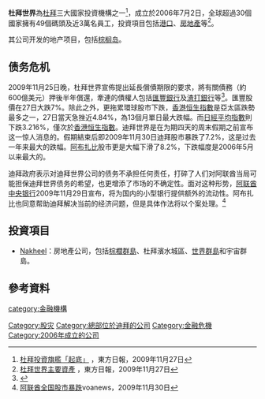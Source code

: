 {{Link style|time=2015-12-12T02:12:52+00:00}}
{{Infobox Company
|company_name     = 迪拜世界<br>Dubai World<br><big>{{rtl-lang|ar|دبي العالمية}}</big>
|company_logo     = [[Image:Dubaiworld_logo.png|100px]]
|type             = [[投资公司|投资公司]] ([[国有企业|国有企业]])
|foundation       = 2006年7月2日
|location_city    = [[迪拜|迪拜]]
|location_country = [[阿拉伯联合酋长国|阿拉伯联合酋长国]]
|location         =   <!--modifies "Headquarters" entry-->
|locations        =   <!--# of locations-->
|key_people       = Ahmed bin Saeed Al Maktoum – [[总裁|总裁]]
|area_served      = 全球
|industry         = [[投资|分类投资]]
| origins          = {{UAE}}
| area_served      = 30个城市在12个国家
| products         = 投资
| revenue          = {{profit}} 30[[亿|亿]][[美元|美元]] (2008) 
| operating_income = {{profit}} 8亿美元 (2008)
| net_income       = {{profit}} 2亿美元 (2008)
| num_employees    = 5000+
| parent           = 
| subsid           = [[杜拜環球港務|杜拜環球港務]]<br>Jafza<br>Nakheel<br>迪拜船厂<br>海上城市<br>迪拜多种商品交易中心<br>Tamweel<br>特佳易公司<br>无限公司<br>Leisurecorp<br>迪拜投资<br>Kerzner<br>One & Only<br>Atlantis, The Palm<br>Island Global Yachting<br>Inchcape Shipping Services
| owner            = 公众
| slogan           = 
| homepage         = [http://www.dubaiworld.ae www.dubaiworld.ae]
| dissolved        = 
| footnotes        = 
}}
'''杜拜世界'''為[[杜拜|杜拜]]三大國家投資機構之一<ref>[http://orientaldaily.on.cc/cnt/finance/20091127/00202_036.html 杜拜投資旗艦「起底」] {{Wayback|url=http://orientaldaily.on.cc/cnt/finance/20091127/00202_036.html |date=20150706090931 }}，東方日報，2009年11月27日</ref>，成立於2006年7月2日，全球超過30個國家擁有49個碼頭及近3萬名員工，投資項目包括[[港口|港口]]、[[房地產|房地產]]等<ref>[http://orientaldaily.on.cc/cnt/finance/20091127/00202_037.html 杜拜世界主要資產] {{Wayback|url=http://orientaldaily.on.cc/cnt/finance/20091127/00202_037.html |date=20160305082917 }}，東方日報，2009年11月27日</ref>。

其公司开发的地产项目，包括[[棕榈岛|棕榈岛]]。

==债务危机==
2009年11月25日晚，杜拜世界宣佈提出延長償債期限的要求，將有關債務（約600億美元）押後半年償還，牽連的債權人包括[[匯豐銀行|匯豐銀行]]及[[渣打銀行|渣打銀行]]等<ref>{{Cite web |url=http://hk.news.yahoo.com/article/091127/9/fdoh.html |title=《午市前瞻》杜拜危機困擾後市仍需觀望，料午後於２１５００徘徊 |access-date=2009-11-27 |archive-date=2009-12-01 |archive-url=https://web.archive.org/web/20091201004829/http://hk.news.yahoo.com/article/091127/9/fdoh.html |dead-url=no }}</ref>。匯豐股價在27日大跌7%。除此之外，更拖累環球股市下跌，[[香港|香港]][[恒生指數|恒生指數]]是亞太區跌勢最多之一，27日當天急挫近4.84%，為13個月單日最大跌幅。而[[日經平均指數|日經平均指數]]則下跌3.216%，僅次於[[香港|香港]][[恒生指數|恒生指數]]。迪拜世界是在为期四天的周末假期之前宣布这一惊人消息的。假期結束后即2009年11月30日迪拜股市暴跌了7.2%，这是过去一年来最大的跌幅。[[阿布扎比|阿布扎比]]股市更是大幅下滑了8.2%，下跌幅度是2006年5月以来最大的。

迪拜政府表示对迪拜世界公司的债务不承担任何责任，打碎了人们对阿联酋当局可能担保迪拜世界债务的希望，也更增添了市场的不确定性。面对这种形势，[[阿联酋中央银行|阿联酋中央银行]]2009年11月29日宣布，将为国内的小型银行提供额外的流动性。阿布扎比也同意帮助迪拜解决当前的经济问题，但是具体作法将以个案处理。<ref>[http://www1.voanews.com/chinese/news/international/DubaiMarket-20091130-78172377.html 阿联酋全国股市暴跌]voanews，2009年11月30日</ref>

== 投資項目 ==
* [[:en:Nakheel|Nakheel]]：房地產公司，包括[[棕櫚群島|棕櫚群島]]、杜拜濱水城區、[[世界群島|世界群島]]和宇宙群島。

==參考資料==
<references/>

{{股灾}}
{{Authority control}}
[[Category:股灾|Category:股灾]]
[[category:金融機構|category:金融機構]]
[[Category:總部位於迪拜的公司|Category:總部位於迪拜的公司]]
[[Category:金融危機|Category:金融危機]]
[[Category:2006年成立的公司|Category:2006年成立的公司]]